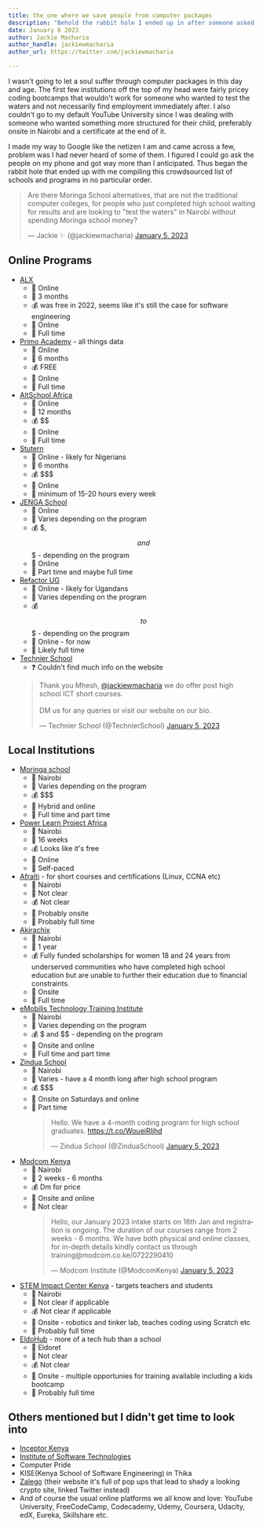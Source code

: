 ```yaml
---
title: the one where we save people from computer packages
description: "Behold the rabbit hole I ended up in after someone asked me to recommend a short course or computer packages for a form four leaver."
date: January 6 2023
author: Jackie Macharia
author_handle: jackiewmacharia
author_url: https://twitter.com/jackiewmacharia

---
```


I wasn't going to let a soul suffer through computer packages in this day and age. The first few institutions off the top of my head were fairly pricey coding bootcamps that wouldn't work for someone who wanted to test the waters and not necessarily find employment immediately after. I also couldn't go to my default YouTube University since I was dealing with someone who wanted something more structured for their child, preferably onsite in Nairobi and a certificate at the end of it.

I made my way to Google like the netizen I am and came across a few, problem was I had never heard of some of them. I figured I could go ask the people on my phone and got way more than I anticipated. Thus began the rabbit hole that ended up with me compiling this crowdsourced list of schools and programs in no particular order.

<div><blockquote class="twitter-tweet tw-align-center" data-dnt="true" data-theme="dark"><p lang="en" dir="ltr">Are there Moringa School alternatives, that are not the traditional computer colleges, for people who just completed high school waiting for results and are looking to &quot;test the waters&quot; in Nairobi without spending Moringa school money?</p>&mdash; Jackie ✨ (@jackiewmacharia) <a href="https://twitter.com/jackiewmacharia/status/1610918353215840257?ref_src=twsrc%5Etfw">January 5, 2023</a></blockquote></div> <script async src="https://platform.twitter.com/widgets.js" charset="utf-8"></script>

## Online Programs

- [ALX](https://www.alxafrica.com/)
    - 📍 Online
    - 📅 3 months
    - 💰 was free in 2022, seems like it's still the case for software engineering
    - 🏡 Online
    - 🏫 Full time
- [Primo Academy](https://primoacademy.co/) - all things data
    - 📍 Online
    - 📅 6 months
    - 💰 FREE
    - 🏡 Online
    - 🏫 Full time
- [AltSchool Africa](https://www.altschoolafrica.com/)
    - 📍 Online
    - 📅 12 months
    - 💰 $$
    - 🏡 Online
    - 🏫 Full time
- [Stutern](https://stutern.com/)
    - 📍 Online - likely for Nigerians
    - 📅 6 months
    - 💰 $$$
    - 🏡 Online
    - 🏫 minimum of 15-20 hours every week
- [JENGA School](https://www.jengaschool.com/)
    - 📍 Online
    - 📅 Varies depending on the program
    - 💰 $, $$ and $$$ - depending on the program
    - 🏡 Online
    - 🏫 Part time and maybe full time
- [Refactor UG](https://www.refactory.ug/)
    - 📍 Online - likely for Ugandans
    - 📅 Varies depending on the program
    - 💰 $$ to $$$ - depending on the program
    - 🏡 Online - for now
    - 🏫 Likely full time
- [Technier School](https://linktr.ee/technierschool)
    - ❓ Couldn't find much info on the website
    <div><blockquote class="twitter-tweet" data-conversation="none" data-dnt="true" data-theme="dark"><p lang="en" dir="ltr">Thank you Mhesh, <a href="https://twitter.com/jackiewmacharia?ref_src=twsrc%5Etfw">@jackiewmacharia</a> we do offer post high school ICT short courses. <br></br>DM us for any queries or visit our website on our bio.</p>&mdash; Technier School (@TechnierSchool) <a href="https://twitter.com/TechnierSchool/status/1611054134085718018?ref_src=twsrc%5Etfw">January 5, 2023</a></blockquote></div> <script async src="https://platform.twitter.com/widgets.js" charset="utf-8"></script>

## Local Institutions

- [Moringa school](https://moringaschool.com/)
    - 📍 Nairobi
    - 📅 Varies depending on the program
    - 💰 $$$
    - 🏡 Hybrid and online
    - 🏫 Full time and part time
- [Power Learn Project Africa](https://powerlearnproject.org/)
    - 📍 Nairobi
    - 📅 16 weeks
    - 💰 Looks like it's free
    - 🏡 Online
    - 🏫 Self-paced
- [Afralti](https://www.afralti.org/) - for short courses and certifications (Linux, CCNA etc)
    - 📍 Nairobi
    - 📅 Not clear
    - 💰 Not clear
    - 🏡 Probably onsite
    - 🏫 Probably full time
- [Akirachix](https://akirachix.com/)
    - 📍 Nairobi
    - 📅 1 year
    - 💰 Fully funded scholarships for women 18 and 24 years from underserved communities who have completed high school education but are unable to further their education due to financial constraints.
    - 🏡 Onsite
    - 🏫 Full time
- [eMobilis Technology Training Institute](http://www.emobilis.ac.ke/)
    - 📍 Nairobi
    - 📅 Varies depending on the program
    - 💰 $ and $$ - depending on the program
    - 🏡 Onsite and online
    - 🏫 Full time and part time
- [Zindua School](https://zinduaschool.com/)
    - 📍 Nairobi
    - 📅 Varies - have a 4 month long after high school program
    - 💰 $$$
    - 🏡 Onsite on Saturdays and online
    - 🏫 Part time
        <div><blockquote class="twitter-tweet" data-conversation="none" data-dnt="true" data-theme="dark"><p lang="en" dir="ltr">Hello. We have a 4-month coding program for high school graduates. <a href="https://t.co/WoueiRIihd">https://t.co/WoueiRIihd</a></p>&mdash; Zindua School (@ZinduaSchool) <a href="https://twitter.com/ZinduaSchool/status/1611035475963219970?ref_src=twsrc%5Etfw">January 5, 2023</a></blockquote></div> <script async src="https://platform.twitter.com/widgets.js" charset="utf-8"></script>
- [Modcom Kenya](https://modcom.co.ke/)
    - 📍 Nairobi
    - 📅 2 weeks - 6 months
    - 💰 Dm for price
    - 🏡 Onsite and online
    - 🏫 Not clear
        <div><blockquote class="twitter-tweet" data-conversation="none" data-dnt="true" data-theme="dark"><p lang="en" dir="ltr">Hello, our January 2023 intake starts on 16th Jan and registration is ongoing. The duration of our courses range from 2 weeks - 6 months. We have both physical and online classes, for in-depth details kindly contact us through training@modcom.co.ke/0722290410</p>&mdash; Modcom Institute (@ModcomKenya) <a href="https://twitter.com/ModcomKenya/status/1610980238812643328?ref_src=twsrc%5Etfw">January 5, 2023</a></blockquote></div> <script async src="https://platform.twitter.com/widgets.js" charset="utf-8"></script>
- [STEM Impact Center Kenya](https://stemimpactcenterkenya.org/) - targets teachers and students
    - 📍 Nairobi
    - 📅 Not clear if applicable
    - 💰 Not clear if applicable
    - 🏡 Onsite - robotics and tinker lab, teaches coding using Scratch etc
    - 🏫 Probably full time
- [EldoHub](http://www.eldohub.co.ke/) - more of a tech hub than a school
    - 📍 Eldoret
    - 📅 Not clear
    - 💰 Not clear
    - 🏡 Onsite - multiple opportunies for training available including a kids bootcamp
    - 🏫 Probably full time


## Others mentioned but I didn't get time to look into
- [Inceptor Kenya](https://inceptor.co.ke/)
- [Institute of Software Technologies](https://www.isteducation.com/january-2023-intake/)
- Computer Pride
- KISE(Kenya School of Software Engineering) in Thika
- [Zalego](https://twitter.com/zalego) (their website it's full of pop ups that lead to shady a looking crypto site, linked Twitter instead)
- And of course the usual online platforms we all know and love: YouTube University, FreeCodeCamp, Codecademy, Udemy, Coursera, Udacity, edX, Eureka, Skillshare etc.
